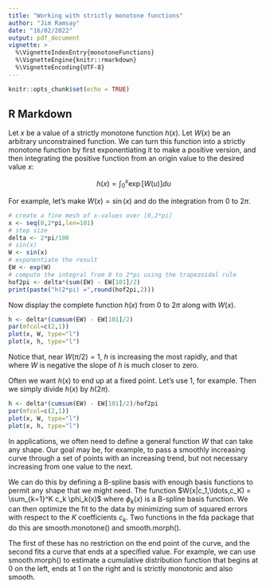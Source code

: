 ```yaml
---
title: "Working with strictly monotone functions"
author: "Jim Ramsay"
date: "16/02/2022"
output: pdf_document
vignette: >
  %\VignetteIndexEntry{monotoneFunctions}
  %\VignetteEngine{knitr::rmarkdown}
  %\VignetteEncoding{UTF-8}
---
```


```r
knitr::opts_chunk$set(echo = TRUE)
```

## R Markdown

Let $x$ be a value of a strictly monotone function $h(x)$.  Let $W(x)$ be an arbitrary unconstrained function.
We can turn this function into a strictly monotone function by first exponentiating it to make a positive version, and then integrating the positive function from an origin value to the desired value $x$:

$$h(x) = \int_0^x \exp[W(u)] du$$

For example, let's make $W(x) = \sin(x)$ and do the integration from 0 to $2 \pi$.

```r
# create a fine mesh of x-values over [0,2*pi]
x <- seq(0,2*pi,len=101)
# step size
delta <- 2*pi/100
# sin(x)
W <- sin(x)
# exponentiate the result
EW <- exp(W)
# compute the integral from 0 to 2*pi using the trapezoidal rule
hof2pi <- delta*(sum(EW) - EW[101]/2)
print(paste("h(2*pi) =",round(hof2pi,2)))
```

Now display the complete function $h(x)$ from 0 to $2 \pi$ along with $W(x)$.

```r
h <- delta*(cumsum(EW) - EW[101]/2)
par(mfcol=c(2,1))
plot(x, W, type="l")
plot(x, h, type="l")
```

Notice that, near $W(\pi/2) = 1$, $h$ is increasing the most rapidly, and that where $W$ is negative the slope of $h$ is much closer to zero.

Often we want $h(x)$ to end up at a fixed point.  Let's use 1, for example.  Then we simply divide $h(x)$ by $h(2 \pi)$.

```r
h <- delta*(cumsum(EW) - EW[101]/2)/hof2pi
par(mfcol=c(2,1))
plot(x, W, type="l")
plot(x, h, type="l")
```

In applications, we often need to define a general function $W$ that can take any shape.  Our goal may be, for example, to pass a smoothly increasing curve through a set of points with an increasing trend, but not necessary increasing from one value to the next.

We can do this by defining a B-spline basis with enough basis functions to permit any shape that we might need.  The function $W(x|c_1,\ldots,c_K) = \sum_{k=1}^K c_k \phi_k(x)$ where $\phi_k(x)$ is a B-spline basis function.  We can then optimize the fit to the data by minimizing sum of squared errors with respect to the $K$ coefficients $c_k$.  Two functions in the fda package that do this are smooth.monotone() and smooth.morph(). 

The first of these has no restriction on the end point of the curve, and the second fits a curve that ends at a specified value.  For example, we can use smooth.morph() to estimate a cumulative distribution function that begins at 0 on the left, ends at 1 on the right and is strictly monotonic and also smooth.




